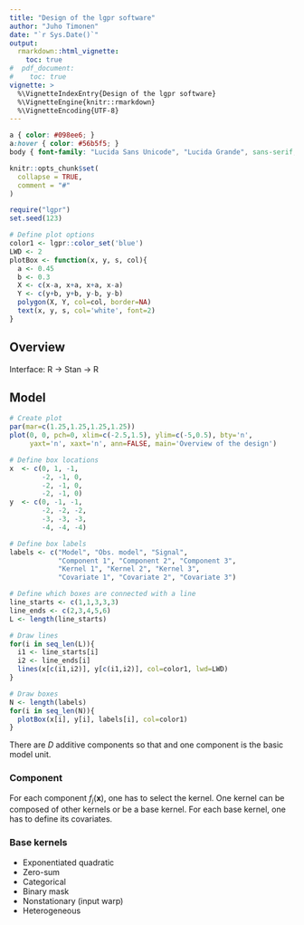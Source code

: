 ```yaml
---
title: "Design of the lgpr software"
author: "Juho Timonen"
date: "`r Sys.Date()`"
output: 
  rmarkdown::html_vignette:
    toc: true
#  pdf_document:
#    toc: true     
vignette: >
  %\VignetteIndexEntry{Design of the lgpr software}
  %\VignetteEngine{knitr::rmarkdown}
  %\VignetteEncoding{UTF-8}
---
```


```css
a { color: #098ee6; }
a:hover { color: #56b5f5; }
body { font-family: "Lucida Sans Unicode", "Lucida Grande", sans-serif; }
```

```r
knitr::opts_chunk$set(
  collapse = TRUE,
  comment = "#"
)
```

```r
require("lgpr")
set.seed(123)
```

```r
# Define plot options
color1 <- lgpr::color_set('blue')
LWD <- 2
plotBox <- function(x, y, s, col){
  a <- 0.45
  b <- 0.3
  X <- c(x-a, x+a, x+a, x-a)
  Y <- c(y+b, y+b, y-b, y-b)
  polygon(X, Y, col=col, border=NA)
  text(x, y, s, col='white', font=2)
}
```

## Overview
Interface: R -> Stan -> R

## Model

```r

# Create plot
par(mar=c(1.25,1.25,1.25,1.25))
plot(0, 0, pch=0, xlim=c(-2.5,1.5), ylim=c(-5,0.5), bty='n', 
     yaxt='n', xaxt='n', ann=FALSE, main='Overview of the design')

# Define box locations
x  <- c(0, 1, -1,
        -2, -1, 0,
        -2, -1, 0,
        -2, -1, 0)
y  <- c(0, -1, -1,
        -2, -2, -2,
        -3, -3, -3,
        -4, -4, -4)

# Define box labels
labels <- c("Model", "Obs. model", "Signal", 
            "Component 1", "Component 2", "Component 3",
            "Kernel 1", "Kernel 2", "Kernel 3",
            "Covariate 1", "Covariate 2", "Covariate 3")

# Define which boxes are connected with a line
line_starts <- c(1,1,3,3,3)
line_ends <- c(2,3,4,5,6)
L <- length(line_starts)

# Draw lines
for(i in seq_len(L)){
  i1 <- line_starts[i]
  i2 <- line_ends[i]
  lines(x[c(i1,i2)], y[c(i1,i2)], col=color1, lwd=LWD)
}

# Draw boxes
N <- length(labels)
for(i in seq_len(N)){
  plotBox(x[i], y[i], labels[i], col=color1)
}

```

There are $D$ additive components so that
\begin{equation}
f(\textbf{x}) = f_1(\textbf{x}) + \ldots + f_D(\textbf{x})
\end{equation}
and one component is the basic model unit.

### Component
For each component $f_j(\textbf{x})$, one has to select the kernel. One kernel can be composed of other kernels
or be a base kernel. For each base kernel, one has to define its covariates.

### Base kernels

- Exponentiated quadratic
- Zero-sum
- Categorical
- Binary mask
- Nonstationary (input warp)
- Heterogeneous

